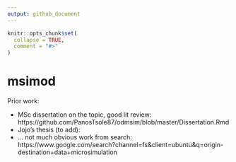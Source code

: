 ```yaml
---
output: github_document
---
```


<!-- README.md is generated from README.Rmd. Please edit that file -->

```r
knitr::opts_chunk$set(
  collapse = TRUE,
  comment = "#>"
)
```

# msimod

<!-- badges: start -->
<!-- badges: end -->

Prior work:

- MSc dissertation on the topic, good lit review: https://github.com/PanosTsole87/odmsim/blob/master/Dissertation.Rmd
- Jojo's thesis (to add):
- ... not much obvious work from search: https://www.google.com/search?channel=fs&client=ubuntu&q=origin-destination+data+microsimulation

